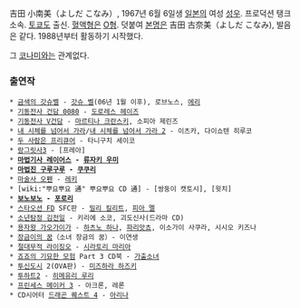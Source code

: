 吉田 小南美（よしだ こなみ）, 1967년 6월 6일생 [[일본]]의 여성 [[성우]]. 프로덕션 탱크 소속. [[토쿄]]도 출신. 
[[혈액형]]은 [[O형]]. 덧붙여 [[본명]]은 吉田 古奈美（よしだ こなみ), 발음은 같다. 1988년부터 활동하기 시작했다.

그 [[코나미]]와는 관계없다.

=== 출연작 ===
 * [[금색의 갓슈벨]] - [[갓슈 벨]](06년 1월 이후), 로브노스, [[에리]]
 * [[기동전사 건담 0080]] - [[도로레스 헤이즈]]
 * [[기동전사 V건담]] - [[마르티나 크란스키]], 소피아 제린즈
 * [[내 시체를 넘어서 가라]]/[[내 시체를 넘어서 가라 2]] - 이츠카, 다이쇼텐 히루코
 * [[두 사람은 프리큐어]] - 타니구치 세이코
 * [[랑그릿사3]] - [프레아]
 * '''[[마법기사 레이어스]] - [[류자키 우미]]'''
 * '''[[마법진 구루구루]] - [[쿠쿠리]]'''
 * [[마술사 오펜]] - [[레키]]
 * [wiki:"뿌요뿌요 通" 뿌요뿌요 CD 通] - [쌍둥이 캣토시], [윗치]
 * '''[[보노보노]] - [[포로리]]'''
 * [[스타오션 FD]] SFC판 - [[밀리 킬리트]], [[피아 멜]]
 * [[소년탐정 김전일]] - 키리에 소코, 괴도신사(드라마 CD)
 * [[용자왕 가오가이가]] - [[하츠노 하나]], [[파리앗쵸]], 이소가이 사쿠라, 시시오 키즈나
 * [[장금이의 꿈]]（소녀 장금의 꿈）- 이연생
 * [[절대무적 라이징오]] - [[시라토리 마리아]]
 * [[죠죠의 기묘한 모험]] Part 3 CD북 - [[가출소녀]]
 * [[투신도시]] 2(OVA판) - [[미즈하라 하즈키]]
 * [[투하트2]] - [[히메유리 루리]]
 * [[프린세스 메이커 3]] - 아크론, 레론
 * CD시어터 [[드래곤 퀘스트 4]] - [[아리나]]
